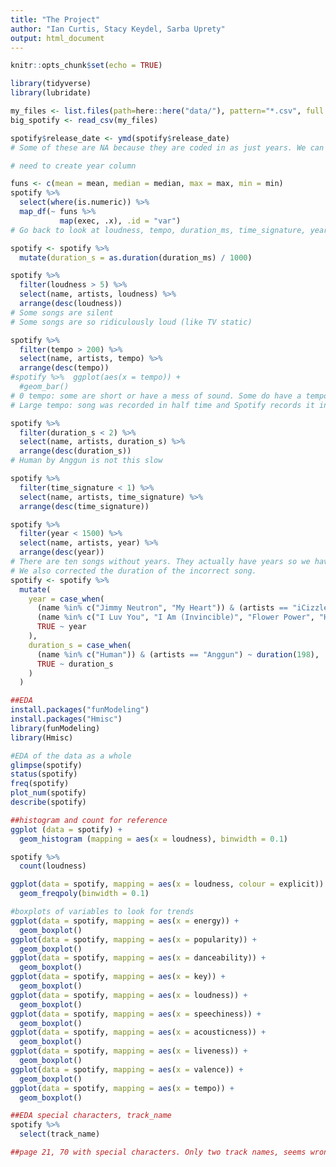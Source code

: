 ```yaml
---
title: "The Project"
author: "Ian Curtis, Stacy Keydel, Sarba Uprety"
output: html_document
---
```


```r
knitr::opts_chunk$set(echo = TRUE)
```

```r
library(tidyverse)
library(lubridate)
```

```r
my_files <- list.files(path=here::here("data/"), pattern="*.csv", full.names = TRUE)
big_spotify <- read_csv(my_files)
```

```r
spotify$release_date <- ymd(spotify$release_date)
# Some of these are NA because they are coded in as just years. We can just use the year column and if we need months we will have to add a note.

# need to create year column

```


```r
funs <- c(mean = mean, median = median, max = max, min = min)
spotify %>% 
  select(where(is.numeric)) %>% 
  map_df(~ funs %>%
           map(exec, .x), .id = "var")
# Go back to look at loudness, tempo, duration_ms, time_signature, year
```

```r
spotify <- spotify %>% 
  mutate(duration_s = as.duration(duration_ms) / 1000)
```

```r
spotify %>% 
  filter(loudness > 5) %>% 
  select(name, artists, loudness) %>% 
  arrange(desc(loudness))
# Some songs are silent
# Some songs are so ridiculously loud (like TV static)
```

```r
spotify %>% 
  filter(tempo > 200) %>% 
  select(name, artists, tempo) %>% 
  arrange(desc(tempo))
#spotify %>%  ggplot(aes(x = tempo)) +
  #geom_bar()
# 0 tempo: some are short or have a mess of sound. Some do have a tempo and this may be an error.
# Large tempo: song was recorded in half time and Spotify records it in 4/4
```

```r
spotify %>% 
  filter(duration_s < 2) %>% 
  select(name, artists, duration_s) %>% 
  arrange(desc(duration_s))
# Human by Anggun is not this slow
```

```r
spotify %>% 
  filter(time_signature < 1) %>% 
  select(name, artists, time_signature) %>% 
  arrange(desc(time_signature))
```

```r
spotify %>% 
  filter(year < 1500) %>% 
  select(name, artists, year) %>% 
  arrange(desc(year))
# There are ten songs without years. They actually have years so we have to manually add them.
# We also corrected the duration of the incorrect song.
spotify <- spotify %>% 
  mutate(
    year = case_when(
      (name %in% c("Jimmy Neutron", "My Heart")) & (artists == "iCizzle") ~ 2017,
      (name %in% c("I Luv You", "I Am (Invincible)", "Flower Power", "Heard It Low", "Hangin On", "God Loves You", "You In My Life", "I Wonder")) & (artists == "iCizzle") ~ 2018,
      TRUE ~ year
    ),
    duration_s = case_when(
      (name %in% c("Human")) & (artists == "Anggun") ~ duration(198),
      TRUE ~ duration_s
    )
  )
```

```r
##EDA
install.packages("funModeling")
install.packages("Hmisc")
library(funModeling) 
library(Hmisc)

#EDA of the data as a whole
glimpse(spotify)
status(spotify)
freq(spotify)
plot_num(spotify)
describe(spotify)

##histogram and count for reference
ggplot (data = spotify) +
  geom_histogram (mapping = aes(x = loudness), binwidth = 0.1)

spotify %>%
  count(loudness)

ggplot(data = spotify, mapping = aes(x = loudness, colour = explicit)) +
  geom_freqpoly(binwidth = 0.1)

#boxplots of variables to look for trends
ggplot(data = spotify, mapping = aes(x = energy)) +
  geom_boxplot()
ggplot(data = spotify, mapping = aes(x = popularity)) +
  geom_boxplot()
ggplot(data = spotify, mapping = aes(x = danceability)) +
  geom_boxplot()
ggplot(data = spotify, mapping = aes(x = key)) +
  geom_boxplot()
ggplot(data = spotify, mapping = aes(x = loudness)) +
  geom_boxplot()
ggplot(data = spotify, mapping = aes(x = speechiness)) +
  geom_boxplot()
ggplot(data = spotify, mapping = aes(x = acousticness)) +
  geom_boxplot()
ggplot(data = spotify, mapping = aes(x = liveness)) +
  geom_boxplot()
ggplot(data = spotify, mapping = aes(x = valence)) +
  geom_boxplot()
ggplot(data = spotify, mapping = aes(x = tempo)) +
  geom_boxplot()


```

```r
##EDA special characters, track_name
spotify %>% 
  select(track_name)

##page 21, 70 with special characters. Only two track names, seems wrong?

 
```

